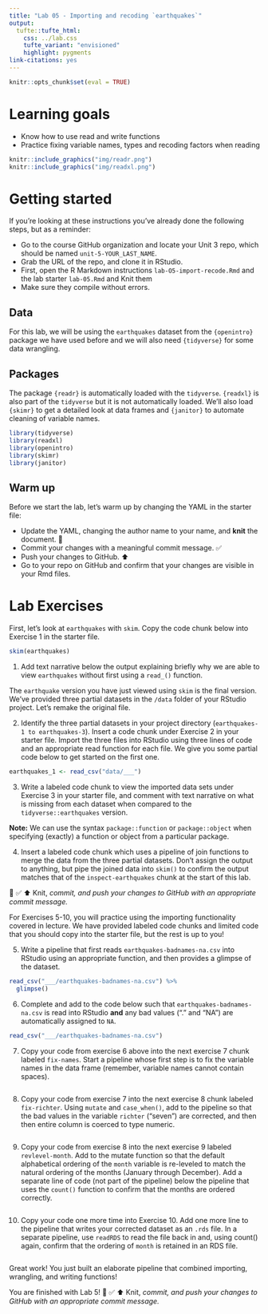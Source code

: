 ```yaml
---
title: "Lab 05 - Importing and recoding `earthquakes`"
output: 
  tufte::tufte_html:
    css: ../lab.css
    tufte_variant: "envisioned"
    highlight: pygments
link-citations: yes
---
```


```r
knitr::opts_chunk$set(eval = TRUE)
```

# Learning goals

-   Know how to use read and write functions
-   Practice fixing variable names, types and recoding factors when reading

```r
knitr::include_graphics("img/readr.png")
knitr::include_graphics("img/readxl.png")
```

# Getting started

If you're looking at these instructions you've already done the following steps, but as a reminder:

-   Go to the course GitHub organization and locate your Unit 3 repo, which should be named `unit-5-YOUR_LAST_NAME`.
-   Grab the URL of the repo, and clone it in RStudio.
-   First, open the R Markdown instructions `lab-O5-import-recode.Rmd` and the lab starter `lab-05.Rmd` and Knit them
-   Make sure they compile without errors.

## Data

For this lab, we will be using the `earthquakes` dataset from the `{openintro}` package we have used before and we will also need `{tidyverse}` for some data wrangling.

## Packages

The package `{readr}` is automatically loaded with the `tidyverse`.
`{readxl}` is also part of the `tidyverse` but it is not automatically loaded.
We'll also load `{skimr}` to get a detailed look at data frames and `{janitor}` to automate cleaning of variable names.

```r
library(tidyverse)
library(readxl)
library(openintro)
library(skimr)
library(janitor)
```

## Warm up

Before we start the lab, let's warm up by changing the YAML in the starter file:

-   Update the YAML, changing the author name to your name, and **knit** the document. 🧶
-   Commit your changes with a meaningful commit message. ✅
-   Push your changes to GitHub.️ ⬆️
-   Go to your repo on GitHub and confirm that your changes are visible in your Rmd files.

# Lab Exercises

First, let's look at `earthquakes` with `skim`.
Copy the code chunk below into Exercise 1 in the starter file.

```r
skim(earthquakes)
```

1.  Add text narrative below the output explaining briefly why we are able to view `earthquakes` without first using a `read_()` function.

The `earthquake` version you have just viewed using `skim` is the final version.
We've provided three partial datasets in the `/data` folder of your RStudio project.
Let's remake the original file.

2.  Identify the three partial datasets in your project directory (`earthquakes-1 to earthquakes-3`). Insert a code chunk under Exercise 2 in your starter file. Import the three files into RStudio using three lines of code and an appropriate read function for each file. We give you some partial code below to get started on the first one.

```r
earthquakes_1 <- read_csv("data/___")
```

3.  Write a labeled code chunk to view the imported data sets under Exercise 3 in your starter file, and comment with text narrative on what is missing from each dataset when compared to the `tidyverse::earthquakes` version.

**Note:** We can use the syntax `package::function` or `package::object` when specifying (exactly) a function or object from a particular package.

4.  Insert a labeled code chunk which uses a pipeline of join functions to merge the data from the three partial datasets. Don't assign the output to anything, but pipe the joined data into `skim()` to confirm the output matches that of the `inspect-earthquakes` chunk at the start of this lab.

🧶 ✅ ⬆️ Knit, *commit, and push your changes to GitHub with an appropriate commit message.*

For Exercises 5-10, you will practice using the importing functionality covered in lecture.
We have provided labeled code chunks and limited code that you should copy into the starter file, but the rest is up to you!

5.  Write a pipeline that first reads `earthquakes-badnames-na.csv` into RStudio using an appropriate function, and then provides a glimpse of the dataset.

```r
read_csv("___/earthquakes-badnames-na.csv") %>% 
  glimpse()
```

6.  Complete and add to the code below such that `earthquakes-badnames-na.csv` is read into RStudio **and** any bad values ("." and "NA") are automatically assigned to `NA`.

```r
read_csv("___/earthquakes-badnames-na.csv") 
```

7.  Copy your code from exercise 6 above into the next exercise 7 chunk labeled `fix-names`. Start a pipeline whose first step is to fix the variable names in the data frame (remember, variable names cannot contain spaces).

```r

```

8.  Copy your code from exercise 7 into the next exercise 8 chunk labeled `fix-richter`. Using `mutate` and `case_when()`, add to the pipeline so that the bad values in the variable `richter` ("seven") are corrected, and then then entire column is coerced to type numeric.

```r

```

9.  Copy your code from exercise 8 into the next exercise 9 labeled `revlevel-month`. Add to the mutate function so that the default alphabetical ordering of the `month` variable is re-leveled to match the natural ordering of the months (January through December). Add a separate line of code (not part of the pipeline) below the pipeline that uses the `count()` function to confirm that the months are ordered correctly.

```r

```

10. Copy your code one more time into Exercise 10. Add one more line to the pipeline that writes your corrected dataset as an `.rds` file. In a separate pipeline, use `readRDS` to read the file back in and, using count() again, confirm that the ordering of `month` is retained in an RDS file.

```r

```

Great work!
You just built an elaborate pipeline that combined importing, wrangling, and writing functions!

You are finished with Lab 5!
🧶 ✅ ⬆️ Knit, *commit, and push your changes to GitHub with an appropriate commit message.*
